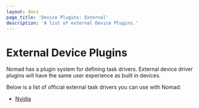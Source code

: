```yaml
---
layout: docs
page_title: 'Device Plugins: External'
description: 'A list of external Device Plugins.'
---
```


# External Device Plugins

Nomad has a plugin system for defining task drivers. External device driver
plugins will have the same user experience as built in devices.

Below is a list of official external task drivers you can use with Nomad:

- [Nvidia][nvidia]

[plugin_guide]: /docs/internals/plugins
[nvidia]: /docs/devices/external/nvidia
